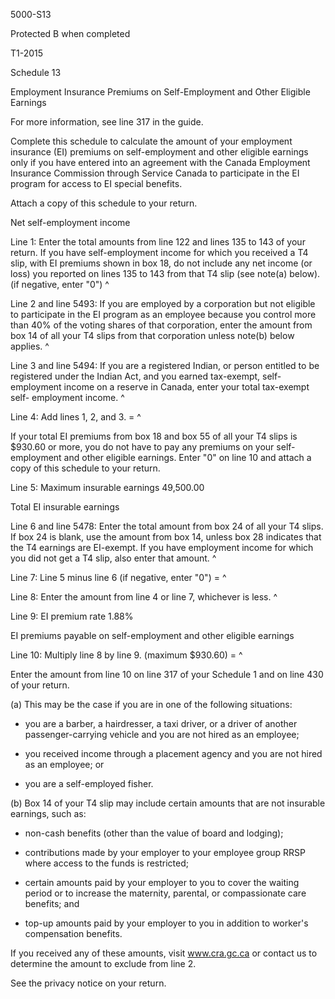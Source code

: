 ﻿5000-S13 
 
Protected B when completed 
 
T1-2015 
 
Schedule 13 
 
Employment Insurance Premiums on Self-Employment and Other Eligible Earnings 
 
For more information, see line 317 in the guide. 
 
Complete this schedule to calculate the amount of your employment insurance 
(EI) premiums on self-employment and other eligible earnings only if you have 
entered into an agreement with the Canada Employment Insurance Commission 
through Service Canada to participate in the EI program for access to EI 
special benefits. 
 
Attach a copy of this schedule to your return. 
 
Net self-employment income 
 
Line 1: Enter the total amounts from line 122 and lines 135 to 143 of your 
return. If you have self-employment income for which you received a T4 slip, 
with EI premiums shown in box 18, do not include any net income (or loss) you 
reported on lines 135 to 143 from that T4 slip (see note(a) below). (if 
negative, enter "0") ^
 
Line 2 and line 5493: If you are employed by a corporation but not eligible 
to participate in the EI program as an employee because you control more than 
40% of the voting shares of that corporation, enter the amount from box 14 of 
all your T4 slips from that corporation unless note(b) below applies. ^
 
Line 3 and line 5494: If you are a registered Indian, or person entitled to 
be registered under the Indian Act, and you earned tax-exempt, self-
employment income on a reserve in Canada, enter your total tax-exempt self-
employment income. ^
 
Line 4: Add lines 1, 2, and 3. = ^
 
If your total EI premiums from box 18 and box 55 of all your T4 slips is 
$930.60 or more, you do not have to pay any premiums on your self-employment 
and other eligible earnings. Enter "0" on line 10 and attach a copy of this 
schedule to your return. 
 
Line 5: Maximum insurable earnings 49,500.00 
 
Total EI insurable earnings 
 
Line 6 and line 5478: Enter the total amount from box 24 of all your T4 
slips. If box 24 is blank, use the amount from box 14, unless box 28 
indicates that the T4 earnings are EI-exempt. If you have employment income 
for which you did not get a T4 slip, also enter that amount. ^
 
Line 7: Line 5 minus line 6 (if negative, enter "0") = ^
 
Line 8: Enter the amount from line 4 or line 7, whichever is less. ^
 
Line 9: EI premium rate 1.88% 
 
EI premiums payable on self-employment and other eligible earnings 
 
Line 10: Multiply line 8 by line 9. (maximum $930.60) = ^
 
Enter the amount from line 10 on line 317 of your Schedule 1 and on line 430 
of your return. 
 
(a) This may be the case if you are in one of the following situations: 
 
- you are a barber, a hairdresser, a taxi driver, or a driver of another 
passenger-carrying vehicle and you are not hired as an employee; 
 
- you received income through a placement agency and you are not hired as an 
employee; or 
 
- you are a self-employed fisher. 
 
(b) Box 14 of your T4 slip may include certain amounts that are not insurable 
earnings, such as: 
 
- non-cash benefits (other than the value of board and lodging); 
 
- contributions made by your employer to your employee group RRSP where 
access to the funds is restricted; 
 
- certain amounts paid by your employer to you to cover the waiting period or 
to increase the maternity, parental, or compassionate care benefits; and 
 
- top-up amounts paid by your employer to you in addition to worker's 
compensation benefits. 
 
If you received any of these amounts, visit www.cra.gc.ca or contact us to 
determine the amount to exclude from line 2. 
 
See the privacy notice on your return.
